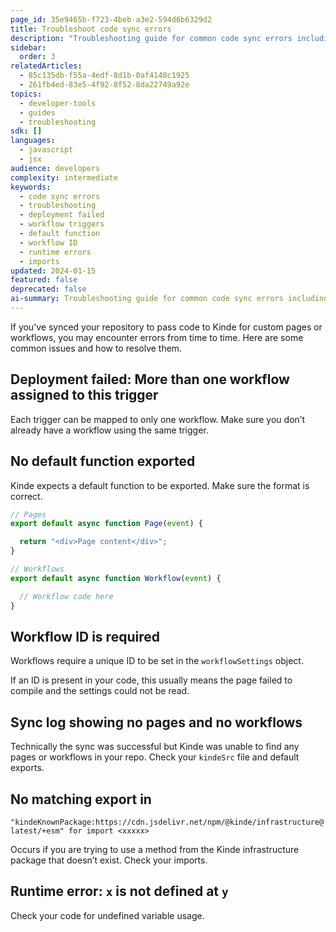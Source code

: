 ```yaml
---
page_id: 35e9465b-f723-4beb-a3e2-594d6b6329d2
title: Troubleshoot code sync errors
description: "Troubleshooting guide for common code sync errors including deployment failures, missing exports, workflow configuration issues, and runtime error resolution."
sidebar:
  order: 3
relatedArticles:
  - 85c135db-f55a-4edf-8d1b-0af4140c1925
  - 261fb4ed-83e5-4f92-8f52-8da22749a92e
topics:
  - developer-tools
  - guides
  - troubleshooting
sdk: []
languages:
  - javascript
  - jsx
audience: developers
complexity: intermediate
keywords:
  - code sync errors
  - troubleshooting
  - deployment failed
  - workflow triggers
  - default function
  - workflow ID
  - runtime errors
  - imports
updated: 2024-01-15
featured: false
deprecated: false
ai-summary: Troubleshooting guide for common code sync errors including deployment failures, missing exports, workflow configuration issues, and runtime error resolution.
---
```


If you’ve synced your repository to pass code to Kinde for custom pages or workflows, you may encounter errors from time to time. Here are some common issues and how to resolve them. 

## Deployment failed: More than one workflow assigned to this trigger

Each trigger can be mapped to only one workflow. Make sure you don’t already have a workflow using the same trigger.

## No default function exported

Kinde expects a default function to be exported. Make sure the format is correct.

```jsx
// Pages
export default async function Page(event) {

  return "<div>Page content</div>";
}

// Workflows
export default async function Workflow(event) {

  // Workflow code here
}
```

## Workflow ID is required

Workflows require a unique ID to be set in the `workflowSettings` object.

If an ID is present in your code, this usually means the page failed to compile and the settings could not be read.

## Sync log showing no pages and no workflows

Technically the sync was successful but Kinde was unable to find any pages or workflows in your repo. Check your `kindeSrc` file and default exports.

## No matching export in 

`"kindeKnownPackage:https://cdn.jsdelivr.net/npm/@kinde/infrastructure@latest/+esm" for import <xxxxx>`

Occurs if you are trying to use a method from the Kinde infrastructure package that doesn’t exist. Check your imports.

## Runtime error: `x` is not defined at `y`

Check your code for undefined variable usage.

